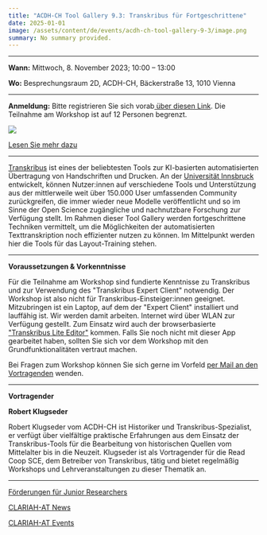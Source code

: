 ```yaml
---
title: "ACDH-CH Tool Gallery 9.3: Transkribus für Fortgeschrittene"
date: 2025-01-01
image: /assets/content/de/events/acdh-ch-tool-gallery-9-3/image.png
summary: No summary provided.
---
```


***

**Wann:** Mittwoch, 8. November 2023; 10:00 – 13:00

**Wo:** Besprechungsraum 2D, ACDH-CH, Bäckerstraße 13, 1010 Vienna

***

**Anmeldung:** Bitte registrieren Sie sich vorab[ über diesen Link](https://www.oeaw.ac.at/acdh/events/registration/tool-gallery-registration). Die Teilnahme am Workshop ist auf 12 Personen begrenzt.

![](/assets/content/de/events/acdh-ch-tool-gallery-9-3/Funding-Transkribus-DE-final-V2.0-1-1024x576.png)

[Lesen Sie mehr dazu](https://clariah.at/de/forderungen-fur-jungwissenschaftlerinnen/)

***

[Transkribus](https://readcoop.eu/de/transkribus/) ist eines der beliebtesten Tools zur KI-basierten automatisierten Übertragung von Handschriften und Drucken. An der [Universität Innsbruck](https://clariah.at/consortium-university-of-innsbruck/) entwickelt, können Nutzer:innen auf verschiedene Tools und Unterstützung aus der mittlerweile weit über 150.000 User umfassenden Community zurückgreifen, die immer wieder neue Modelle veröffentlicht und so im Sinne der Open Science zugängliche und nachnutzbare Forschung zur Verfügung stellt. Im Rahmen dieser Tool Gallery werden fortgeschrittene Techniken vermittelt, um die Möglichkeiten der automatisierten Texttranskription noch effizienter nutzen zu können. Im Mittelpunkt werden hier die Tools für das Layout-Training stehen.

***

**Voraussetzungen & Vorkenntnisse**

Für die Teilnahme am Workshop sind fundierte Kenntnisse zu Transkribus und zur Verwendung des "Transkribus Expert Client" notwendig. Der Workshop ist also nicht für Transkribus-Einsteiger:innen geeignet. Mitzubringen ist ein Laptop, auf dem der "Expert Client" installiert und lauffähig ist. Wir werden damit arbeiten. Internet wird über WLAN zur Verfügung gestellt. Zum Einsatz wird auch der browserbasierte ["Transkribus Lite Editor"](https://app.transkribus.eu/) kommen. Falls Sie noch nicht mit dieser App gearbeitet haben, sollten Sie sich vor dem Workshop mit den Grundfunktionalitäten vertraut machen.

Bei Fragen zum Workshop können Sie sich gerne im Vorfeld [per Mail an den Vortragenden](mailto:robert.klugseder@oeaw.ac.at) wenden.

***

**Vortragender**

**Robert Klugseder**

Robert Klugseder vom ACDH-CH ist Historiker und Transkribus-Spezialist, er verfügt über vielfältige praktische Erfahrungen aus dem Einsatz der Transkribus-Tools für die Bearbeitung von historischen Quellen vom Mittelalter bis in die Neuzeit. Klugseder ist als Vortragender für die Read Coop SCE, dem Betreiber von Transkribus, tätig und bietet regelmäßig Workshops und Lehrveranstaltungen zu dieser Thematik an.

***

[Förderungen für Junior Researchers](https://clariah.at/de/forderungen-fur-jungwissenschaftlerinnen/)

[CLARIAH-AT News](https://clariah.at/de/aktuelles/)

[CLARIAH-AT Events](https://clariah.at/de/veranstaltungen/)
